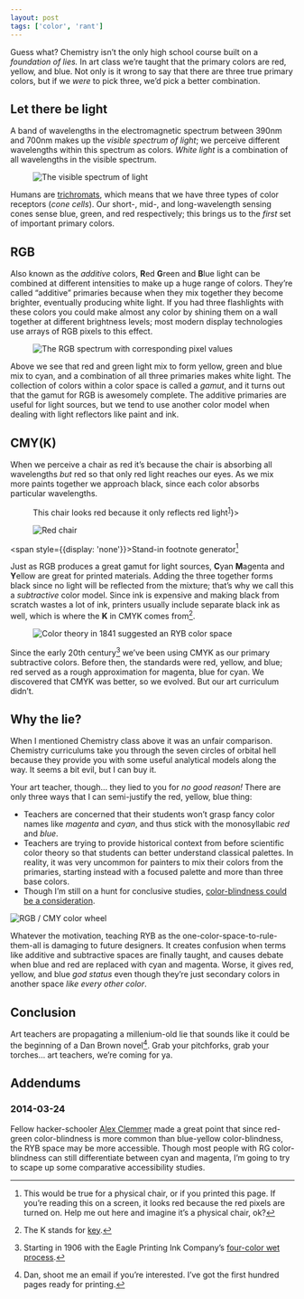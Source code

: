 ```yaml
---
layout: post
tags: ['color', 'rant']
---
```



Guess what? Chemistry isn’t the only high school course built on a _foundation of lies._ In art class we’re taught that the primary colors are red, yellow, and blue. Not only is it wrong to say that there are three true primary colors, but if we _were_ to pick three, we’d pick a better combination.

## Let there be light

A band of wavelengths in the electromagnetic spectrum between 390nm and 700nm makes up the _visible spectrum of light_; we perceive different wavelengths within this spectrum as colors. _White light_ is a combination of all wavelengths in the visible spectrum.

<Figure caption="The visible spectrum of light">

![The visible spectrum of light](../../../../../content/images/blog/visible-spectrum-xoptim.svg)

</Figure>

Humans are [trichromats](http://en.wikipedia.org/wiki/Trichromacy), which means that we have three types of color receptors (_cone cells_). Our short-, mid-, and long-wavelength sensing cones sense blue, green, and red respectively; this brings us to the _first_ set of important primary colors.

## RGB

Also known as the _additive_ colors, **R**ed **G**reen and **B**lue light can be combined at different intensities to make up a huge range of colors. They’re called “additive” primaries because when they mix together they become brighter, eventually producing white light. If you had three flashlights with these colors you could make almost any color by shining them on a wall together at different brightness levels; most modern display technologies use arrays of RGB pixels to this effect.

<Figure caption="RGB stands for “Really Great Balance”!">

![The RGB spectrum with corresponding pixel values](../../../../../content/images/blog/rgb-pixel-color-wheel.svg)

</Figure>

Above we see that red and green light mix to form yellow, green and blue mix to cyan, and a combination of all three primaries makes white light. The collection of colors within a color space is called a _gamut_, and it turns out that the gamut for RGB is awesomely complete. The additive primaries are useful for light sources, but we tend to use another color model when dealing with light reflectors like paint and ink.

## CMY(K)

When we perceive a chair as red it’s because the chair is absorbing all wavelengths _but_ red so that only red light reaches our eyes. As we mix more paints together we approach black, since each color absorbs particular wavelengths.

<Figure caption={<>This chair looks red because it only reflects red light<sup id="fnref:1"><a href="#fn:1" className="footnote-ref">1</a></sup></>}>

![Red chair](../../../../../content/images/blog/red-chair.svg)

</Figure>

<span style={{display: 'none'}}>Stand-in footnote generator[^1]</span>

Just as RGB produces a great gamut for light sources, **C**yan **M**agenta and **Y**ellow are great for printed materials. Adding the three together forms black since no light will be reflected from the mixture; that’s why we call this a _subtractive_ color model. Since ink is expensive and making black from scratch wastes a lot of ink, printers usually include separate black ink as well, which is where the **K** in CMYK comes from[^2].

<Figure caption="Old school: color theory in 1841 suggested the RYB color space">

![Color theory in 1841 suggested an RYB color space](../../../../../content/images/blog/1841-chromatography.png)

</Figure>

Since the early 20th century[^3] we’ve been using CMYK as our primary subtractive colors. Before then, the standards were red, yellow, and blue; red served as a rough approximation for magenta, blue for cyan. We discovered that CMYK was better, so we evolved. But our art curriculum didn’t.

## Why the lie?

When I mentioned Chemistry class above it was an unfair comparison. Chemistry curriculums take you through the seven circles of orbital hell because they provide you with some useful analytical models along the way. It seems a bit evil, but I can buy it.

Your art teacher, though… they lied to you for _no good reason!_ There are only three ways that I can semi-justify the red, yellow, blue thing:

- Teachers are concerned that their students won’t grasp fancy color names like _magenta_ and _cyan_, and thus stick with the monosyllabic _red_ and _blue_.
- Teachers are trying to provide historical context from before scientific color theory so that students can better understand classical palettes. In reality, it was very uncommon for painters to mix their colors from the primaries, starting instead with a focused palette and more than three base colors.
- Though I’m still on a hunt for conclusive studies, [color-blindness could be a consideration](#2014-03-24).

![RGB / CMY color wheel](../../../../../content/images/blog/named-color-wheel.svg)

Whatever the motivation, teaching RYB as the one-color-space-to-rule-them-all is damaging to future designers. It creates confusion when terms like additive and subtractive spaces are finally taught, and causes debate when blue and red are replaced with cyan and magenta. Worse, it gives red, yellow, and blue _god status_ even though they’re just secondary colors in another space _like every other color_.

## Conclusion

Art teachers are propagating a millenium-old lie that sounds like it could be the beginning of a Dan Brown novel[^4]. Grab your pitchforks, grab your torches… art teachers, we’re coming for ya.

## Addendums

### 2014-03-24

Fellow hacker-schooler [Alex Clemmer](http://www.nullspace.io/) made a great point that since red-green color-blindness is more common than blue-yellow color-blindness, the RYB space may be more accessible. Though most people with RG color-blindness can still differentiate between cyan and magenta, I’m going to try to scape up some comparative accessibility studies.

[^1]: This would be true for a physical chair, or if you printed this page. If you’re reading this on a screen, it looks red because the red pixels are turned on. Help me out here and imagine it’s a physical chair, ok?
[^2]: The K stands for [key](https://en.wikipedia.org/wiki/Key_plate).
[^3]: Starting in 1906 with the Eagle Printing Ink Company’s [four-color wet process](http://www.sunchemical.com/about/history/).
[^4]: Dan, shoot me an email if you’re interested. I’ve got the first hundred pages ready for printing.
